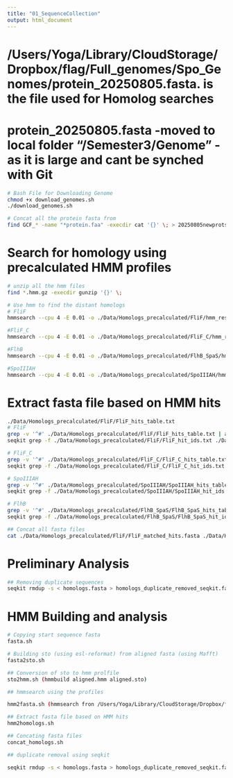 ```yaml
---
title: "01_SequenceCollection"
output: html_document
---
```

# /Users/Yoga/Library/CloudStorage/Dropbox/flag/Full_genomes/Spo_Genomes/protein_20250805.fasta. is the file used for Homolog searches
# protein_20250805.fasta -moved to local folder "/Semester3/Genome" - as it is large and cant be synched with Git

```bash
# Bash File for Downloading Genome
chmod +x download_genomes.sh
./download_genomes.sh

# Concat all the protein fasta from 
find GCF_* -name "*protein.faa" -execdir cat '{}' \; > 20250805newprots_allprots.fasta
```
# Search for homology using precalculated HMM profiles
```bash
# unzip all the hmm files
find *.hmm.gz -execdir gunzip '{}' \;

# Use hmm to find the distant homologs
# FliF
hmmsearch --cpu 4 -E 0.01 -o ./Data/Homologs_precalculated/FliF/hmm_results_FliF.txt --tblout ./Data/Homologs_precalculated/FliF/FliF_hits_table.txt --domtblout ./Data/Homologs_precalculated/FliF/domains_table.txt ./Data/Precalculated_HMM/YscJ_FliF.hmm ./Data/protein_20250805.fasta

#FliF_C
hmmsearch --cpu 4 -E 0.01 -o ./Data/Homologs_precalculated/FliF_C/hmm_results_FliF_C.txt --tblout ./Data/Homologs_precalculated/FliF_C/FliF_C_hits_table.txt --domtblout ./Data/Homologs_precalculated/FliF_C/domains_table.txt ./Data/Precalculated_HMM/YscJ_FliF_C.hmm ./Data/protein_20250805.fasta

#FlhB
hmmsearch --cpu 4 -E 0.01 -o ./Data/Homologs_precalculated/FlhB_SpaS/hmm_results_FlhB_SpaS.txt --tblout ./Data/Homologs_precalculated/FlhB_SpaS/FlhB_SpaS_hits_table.txt --domtblout ./Data/Homologs_precalculated/FlhB_SpaS/domains_table.txt ./Data/Precalculated_HMM/FlhB_SpaS_HrpN_YscU.hmm ./Data/protein_20250805.fasta

#SpoIIIAH
hmmsearch --cpu 4 -E 0.01 -o ./Data/Homologs_precalculated/SpoIIIAH/hmm_results_SpoIIIAH.txt --tblout ./Data/Homologs_precalculated/SpoIIIAH/SpoIIIAH_hits_table.txt --domtblout ./Data/Homologs_precalculated/SpoIIIAH/domains_table.txt ./Data/Precalculated_HMM/SpoIIIAH.hmm ./Data/protein_20250805.fasta
```

# Extract fasta file based on HMM hits
```bash
./Data/Homologs_precalculated/FliF/FliF_hits_table.txt
# FliF
grep -v '^#' ./Data/Homologs_precalculated/FliF/FliF_hits_table.txt | awk '{print $1}' | sort -u > ./Data/Homologs_precalculated/FliF/FliF_hit_ids.txt
seqkit grep -f ./Data/Homologs_precalculated/FliF/FliF_hit_ids.txt ./Data/protein_20250805.fasta > ./Data/Homologs_precalculated/FliF/FliF_matched_hits.fasta

# FliF_C
grep -v '^#' ./Data/Homologs_precalculated/FliF_C/FliF_C_hits_table.txt | awk '{print $1}' | sort -u > ./Data/Homologs_precalculated/FliF_C/FliF_C_hit_ids.txt
seqkit grep -f ./Data/Homologs_precalculated/FliF_C/FliF_C_hit_ids.txt ./Data/protein_20250805.fasta > ./Data/Homologs_precalculated/FliF_C/FliF_C_matched_hits.fasta

# SpoIIIAH
grep -v '^#' ./Data/Homologs_precalculated/SpoIIIAH/SpoIIIAH_hits_table.txt | awk '{print $1}' | sort -u > ./Data/Homologs_precalculated/SpoIIIAH/SpoIIIAH_hit_ids.txt
seqkit grep -f ./Data/Homologs_precalculated/SpoIIIAH/SpoIIIAH_hit_ids.txt ./Data/protein_20250805.fasta > ./Data/Homologs_precalculated/SpoIIIAH/SpoIIIAH_matched_hits.fasta

# FlhB
grep -v '^#' ./Data/Homologs_precalculated/FlhB_SpaS/FlhB_SpaS_hits_table.txt | awk '{print $1}' | sort -u > ./Data/Homologs_precalculated/FlhB_SpaS/FlhB_SpaS_hit_ids.txt
seqkit grep -f ./Data/Homologs_precalculated/FlhB_SpaS/FlhB_SpaS_hit_ids.txt ./Data/protein_20250805.fasta > ./Data/Homologs_precalculated/FlhB_SpaS/FlhB_SpaS_matched_hits.fasta

## Concat all fasta files
cat ./Data/Homologs_precalculated/FliF/FliF_matched_hits.fasta ./Data/Homologs_precalculated/FliF_C/FliF_C_matched_hits.fasta ./Data/Homologs_precalculated/SpoIIIAH/SpoIIIAH_matched_hits.fasta ./Data/Homologs_precalculated/FlhB_SpaS/FlhB_SpaS_matched_hits.fasta > ./Data/Homologs_precalculated/homologs.fasta
```

# Preliminary Analysis
```bash
## Removing duplicate sequences
seqkit rmdup -s < homologs.fasta > homologs_duplicate_removed_seqkit.fasta
```

# HMM Building and analysis
```bash
# Copying start sequence fasta
fasta.sh 

# Building sto (using esl-reformat) from aligned fasta (using Mafft)
fasta2sto.sh

## Conversion of sto to hmm prolfile
sto2hmm.sh (hmmbuild aligned.hmm aligned.sto)

## hmmsearch using the profiles

hmm2fasta.sh (hmmsearch fron /Users/Yoga/Library/CloudStorage/Dropbox/flag/Full_genomes/Spo_Genomes/protein_20250805.fasta)

## Extract fasta file based on HMM hits
hmm2homologs.sh

## Concating fasta files
concat_homologs.sh

## duplicate removal using seqkit 

```

```bash
seqkit rmdup -s < homologs.fasta > homologs_duplicate_removed_seqkit.fasta
```



